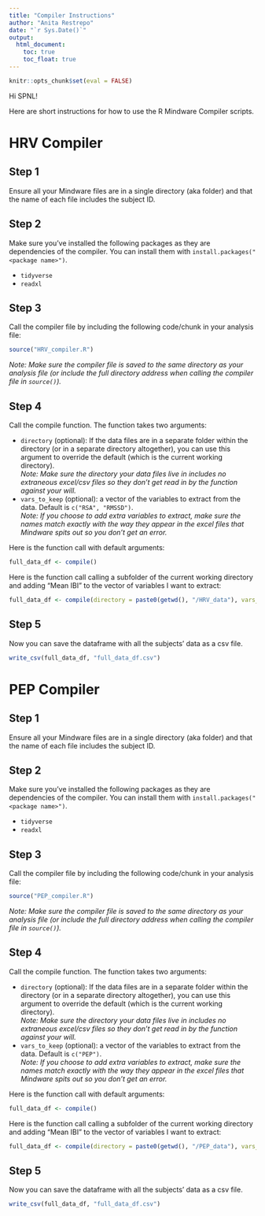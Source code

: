 ```yaml
---
title: "Compiler Instructions"
author: "Anita Restrepo"
date: "`r Sys.Date()`"
output: 
  html_document:
    toc: true
    toc_float: true
---
```


```r
knitr::opts_chunk$set(eval = FALSE)
```

Hi SPNL!

Here are short instructions for how to use the R Mindware Compiler scripts.  

# HRV Compiler  
  
## Step 1  
Ensure all your Mindware files are in a single directory (aka folder) and that the name of each file includes the subject ID.  
  
## Step 2  
Make sure you've installed the following packages as they are dependencies of the compiler. You can install them with `install.packages("<package name>")`.  
  
* `tidyverse`  
* `readxl`  
  
## Step 3  
Call the compiler file by including the following code/chunk in your analysis file:  
```r
source("HRV_compiler.R")
```  
*Note: Make sure the compiler file is saved to the same directory as your analysis file (or include the full directory address when calling the compiler file in `source()`).*  
  
## Step 4 
Call the compile function. The function takes two arguments:  

* `directory` (optional): If the data files are in a separate folder within the directory (or in a separate directory altogether), you can use this argument to override the default (which is the current working directory).  
*Note: Make sure the directory your data files live in includes no extraneous excel/csv files so they don't get read in by the function against your will.*  
* `vars_to_keep` (optional): a vector of the variables to extract from the data. Default is `c("RSA", "RMSSD")`.  
*Note: If you choose to add extra variables to extract, make sure the names match exactly with the way they appear in the excel files that Mindware spits out so you don't get an error.*  
  
Here is the function call with default arguments:  
```r
full_data_df <- compile()
```  
  
Here is the function call calling a subfolder of the current working directory and adding "Mean IBI" to the vector of variables I want to extract:  
```r
full_data_df <- compile(directory = paste0(getwd(), "/HRV_data"), vars_to_keep = c("RSA", "RMSSD", "Mean IBI"))
```  
  
## Step 5  
Now you can save the dataframe with all the subjects' data as a csv file.  
```r
write_csv(full_data_df, "full_data_df.csv")
```
  
# PEP Compiler  
  
## Step 1  
Ensure all your Mindware files are in a single directory (aka folder) and that the name of each file includes the subject ID.  
  
## Step 2  
Make sure you've installed the following packages as they are dependencies of the compiler. You can install them with `install.packages("<package name>")`.  
  
* `tidyverse`  
* `readxl`  
  
## Step 3  
Call the compiler file by including the following code/chunk in your analysis file:  
```r
source("PEP_compiler.R")
```  
*Note: Make sure the compiler file is saved to the same directory as your analysis file (or include the full directory address when calling the compiler file in `source()`).*  
  
## Step 4 
Call the compile function. The function takes two arguments:  

* `directory` (optional): If the data files are in a separate folder within the directory (or in a separate directory altogether), you can use this argument to override the default (which is the current working directory).  
*Note: Make sure the directory your data files live in includes no extraneous excel/csv files so they don't get read in by the function against your will.*  
* `vars_to_keep` (optional): a vector of the variables to extract from the data. Default is `c("PEP")`.  
*Note: If you choose to add extra variables to extract, make sure the names match exactly with the way they appear in the excel files that Mindware spits out so you don't get an error.*  
  
Here is the function call with default arguments:  
```r
full_data_df <- compile()
```  
  
Here is the function call calling a subfolder of the current working directory and adding "Mean IBI" to the vector of variables I want to extract:  
```r
full_data_df <- compile(directory = paste0(getwd(), "/PEP_data"), vars_to_keep = c("PEP", "Mean IBI"))
```  
  
## Step 5  
Now you can save the dataframe with all the subjects' data as a csv file.  
```r
write_csv(full_data_df, "full_data_df.csv")
```
  
